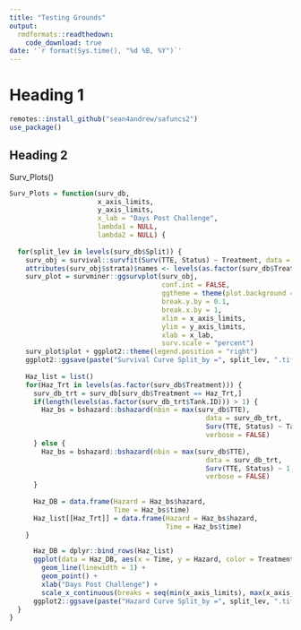 ```yaml
---
title: "Testing Grounds"
output: 
  rmdformats::readthedown:
    code_download: true
date: '`r format(Sys.time(), "%d %B, %Y")`'
---
```


# Heading 1

```r
remotes::install_github("sean4andrew/safuncs2")
use_package() 

```

## Heading 2

Surv_Plots()
```r
Surv_Plots = function(surv_db,
                      x_axis_limits,
                      y_axis_limits,
                      x_lab = "Days Post Challenge",
                      lambda1 = NULL,
                      lambda2 = NULL) {
  
  for(split_lev in levels(surv_db$Split)) {
    surv_obj = survival::survfit(Surv(TTE, Status) ~ Treatment, data = surv_db)
    attributes(surv_obj$strata)$names <- levels(as.factor(surv_db$Treatment))
    surv_plot = survminer::ggsurvplot(surv_obj, 
                                      conf.int = FALSE, 
                                      ggtheme = theme(plot.background = element_rect(fill = "white")), 
                                      break.y.by = 0.1, 
                                      break.x.by = 1, 
                                      xlim = x_axis_limits, 
                                      ylim = y_axis_limits, 
                                      xlab = x_lab,
                                      surv.scale = "percent")
    surv_plot$plot + ggplot2::theme(legend.position = "right")
    ggplot2::ggsave(paste("Survival Curve Split_by =", split_lev, ".tiff"), dpi = 300, width = 6, height = 4)
    
    Haz_list = list()
    for(Haz_Trt in levels(as.factor(surv_db$Treatment))) {
      surv_db_trt = surv_db[surv_db$Treatment == Haz_Trt,]
      if(length(levels(as.factor(surv_db_trt$Tank.ID))) > 1) {
        Haz_bs = bshazard::bshazard(nbin = max(surv_db$TTE), 
                                                 data = surv_db_trt, 
                                                 Surv(TTE, Status) ~ Tank.ID, 
                                                 verbose = FALSE)  
      } else {
        Haz_bs = bshazard::bshazard(nbin = max(surv_db$TTE), 
                                                 data = surv_db_trt, 
                                                 Surv(TTE, Status) ~ 1, 
                                                 verbose = FALSE) 
      }
      
      Haz_DB = data.frame(Hazard = Haz_bs$hazard,
                          Time = Haz_bs$time)
      Haz_list[[Haz_Trt]] = data.frame(Hazard = Haz_bs$hazard,
                                       Time = Haz_bs$time)    
    }

      Haz_DB = dplyr::bind_rows(Haz_list)
      ggplot(data = Haz_DB, aes(x = Time, y = Hazard, color = Treatment)) +
        geom_line(linewidth = 1) +
        geom_point() + 
        xlab("Days Post Challenge") +
        scale_x_continuous(breaks = seq(min(x_axis_limits), max(x_axis_limits), 1), limits = x_axis_limits)
      ggplot2::ggsave(paste("Hazard Curve Split_by =", split_lev, ".tiff"), dpi = 300, width = 6, height = 4)
  }
}
```


